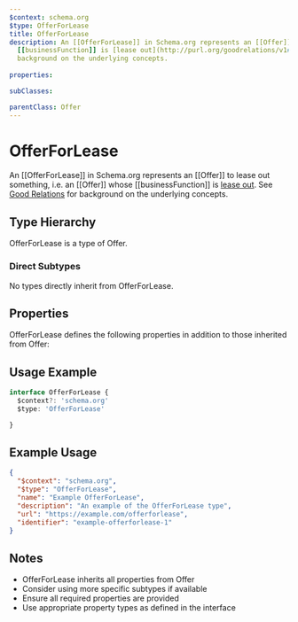 ```yaml
---
$context: schema.org
$type: OfferForLease
title: OfferForLease
description: An [[OfferForLease]] in Schema.org represents an [[Offer]] to lease out something, i.e. an [[Offer]] whose
  [[businessFunction]] is [lease out](http://purl.org/goodrelations/v1#LeaseOut.). See [Good Relations](https://en.wikipedia.org/wiki/GoodRelations) for
  background on the underlying concepts.
  
properties:

subClasses:

parentClass: Offer
---
```


# OfferForLease

An [[OfferForLease]] in Schema.org represents an [[Offer]] to lease out something, i.e. an [[Offer]] whose
  [[businessFunction]] is [lease out](http://purl.org/goodrelations/v1#LeaseOut.). See [Good Relations](https://en.wikipedia.org/wiki/GoodRelations) for
  background on the underlying concepts.
  

## Type Hierarchy

OfferForLease is a type of Offer.

### Direct Subtypes

No types directly inherit from OfferForLease.

## Properties

OfferForLease defines the following properties in addition to those inherited from Offer:



## Usage Example

```typescript
interface OfferForLease {
  $context?: 'schema.org'
  $type: 'OfferForLease'

}
```

## Example Usage

```json
{
  "$context": "schema.org",
  "$type": "OfferForLease",
  "name": "Example OfferForLease",
  "description": "An example of the OfferForLease type",
  "url": "https://example.com/offerforlease",
  "identifier": "example-offerforlease-1"
}
```

## Notes

- OfferForLease inherits all properties from Offer
- Consider using more specific subtypes if available
- Ensure all required properties are provided
- Use appropriate property types as defined in the interface
